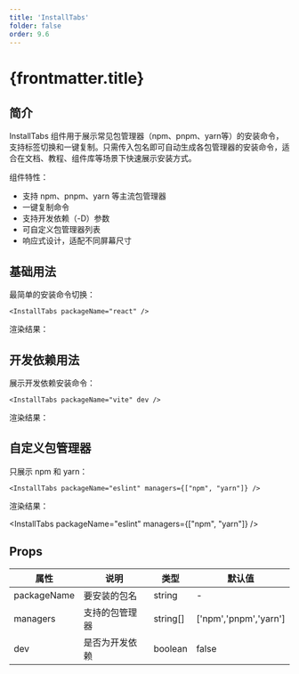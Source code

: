 ```yaml
---
title: 'InstallTabs'
folder: false
order: 9.6
---
```



# {frontmatter.title}

## 简介

InstallTabs 组件用于展示常见包管理器（npm、pnpm、yarn等）的安装命令，支持标签切换和一键复制。只需传入包名即可自动生成各包管理器的安装命令，适合在文档、教程、组件库等场景下快速展示安装方式。

组件特性：
- 支持 npm、pnpm、yarn 等主流包管理器
- 一键复制命令
- 支持开发依赖（-D）参数
- 可自定义包管理器列表
- 响应式设计，适配不同屏幕尺寸

## 基础用法

最简单的安装命令切换：

```astro
<InstallTabs packageName="react" />
```

渲染结果：

<InstallTabs packageName="react" />

## 开发依赖用法

展示开发依赖安装命令：

```astro
<InstallTabs packageName="vite" dev />
```

渲染结果：

<InstallTabs packageName="vite" dev />

## 自定义包管理器

只展示 npm 和 yarn：

```astro
<InstallTabs packageName="eslint" managers={["npm", "yarn"]} />
```

渲染结果：

<InstallTabs packageName="eslint" managers={["npm", "yarn"]} />

## Props

| 属性         | 说明                   | 类型                | 默认值                |
| ------------ | ---------------------- | ------------------- | --------------------- |
| packageName  | 要安装的包名           | string              | -                     |
| managers     | 支持的包管理器         | string[]            | ['npm','pnpm','yarn'] |
| dev          | 是否为开发依赖         | boolean             | false                 |
